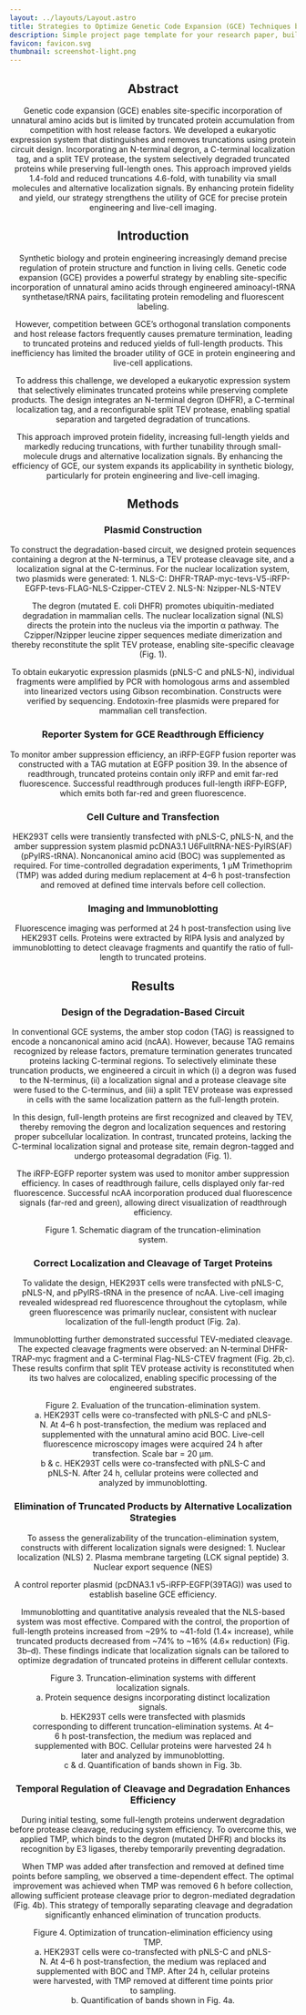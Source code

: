 ```yaml
---
layout: ../layouts/Layout.astro
title: Strategies to Optimize Genetic Code Expansion (GCE) Techniques by Reducing Truncated Protein Production
description: Simple project page template for your research paper, built with Astro and Tailwind CSS
favicon: favicon.svg
thumbnail: screenshot-light.png
---
```






<Header
  title={frontmatter.title}
  authors={[
    {
      name: "Linlin Li",
      url: "https://linlinbio.github.io",
      institution: "Wuhan University",
    },
    {
      name: "Miao Yu",
      institution: "Wuhan University",
      notes: ["*"],
    },
  ]}
  conference="Sep 2024 – Jun 2025"
  />


<HighlightedSection class="text-justify">

## Abstract

<section class="text-justify">
  Genetic code expansion (GCE) enables site-specific incorporation of unnatural amino acids but is limited by truncated protein accumulation from competition with host release factors. We developed a eukaryotic expression system that distinguishes and removes truncations using protein circuit design. Incorporating an N-terminal degron, a C-terminal localization tag, and a split TEV protease, the system selectively degraded truncated proteins while preserving full-length ones. This approach improved yields 1.4-fold and reduced truncations 4.6-fold, with tunability via small molecules and alternative localization signals. By enhancing protein fidelity and yield, our strategy strengthens the utility of GCE for precise protein engineering and live-cell imaging.
</section>

</HighlightedSection>


## Introduction

<section class="text-justify">
  Synthetic biology and protein engineering increasingly demand precise regulation of protein structure and function in living cells. Genetic code expansion (GCE) provides a powerful strategy by enabling site-specific incorporation of unnatural amino acids through engineered aminoacyl-tRNA synthetase/tRNA pairs, facilitating protein remodeling and fluorescent labeling.
  <p class="mt-4">
    However, competition between GCE’s orthogonal translation components and host release factors frequently causes premature termination, leading to truncated proteins and reduced yields of full-length products. This inefficiency has limited the broader utility of GCE in protein engineering and live-cell applications.
  </p>
  <p class="mt-4">
    To address this challenge, we developed a eukaryotic expression system that selectively eliminates truncated proteins while preserving complete products. The design integrates an N-terminal degron (DHFR), a C-terminal localization tag, and a reconfigurable split TEV protease, enabling spatial separation and targeted degradation of truncations.
  </p>
  <p class="mt-4">
    This approach improved protein fidelity, increasing full-length yields and markedly reducing truncations, with further tunability through small-molecule drugs and alternative localization signals. By enhancing the efficiency of GCE, our system expands its applicability in synthetic biology, particularly for protein engineering and live-cell imaging.
  </p>
</section>


<HighlightedSection class="text-justify">

## Methods
### Plasmid Construction
<section class="text-justify">
  To construct the degradation-based circuit, we designed protein sequences containing a degron at the N-terminus, a TEV protease cleavage site, and a localization signal at the C-terminus. For the nuclear localization system, two plasmids were generated:
  1. NLS-C: DHFR-TRAP-myc-tevs-V5-iRFP-EGFP-tevs-FLAG-NLS-Czipper-CTEV
  2. NLS-N: Nzipper-NLS-NTEV
  <p class="mt-4">
    The degron (mutated E. coli DHFR) promotes ubiquitin-mediated degradation in mammalian cells. The nuclear localization signal (NLS) directs the protein into the nucleus via the importin α pathway. The Czipper/Nzipper leucine zipper sequences mediate dimerization and thereby reconstitute the split TEV protease, enabling site-specific cleavage (Fig. 1).
  </p>
  <p class="mt-4">
    To obtain eukaryotic expression plasmids (pNLS-C and pNLS-N), individual fragments were amplified by PCR with homologous arms and assembled into linearized vectors using Gibson recombination. Constructs were verified by sequencing. Endotoxin-free plasmids were prepared for mammalian cell transfection.
  </p>
</section>

### Reporter System for GCE Readthrough Efficiency

<section class="text-justify">
  To monitor amber suppression efficiency, an iRFP-EGFP fusion reporter was constructed with a TAG mutation at EGFP position 39. In the absence of readthrough, truncated proteins contain only iRFP and emit far-red fluorescence. Successful readthrough produces full-length iRFP-EGFP, which emits both far-red and green fluorescence.
</section>

### Cell Culture and Transfection

<section class="text-justify">
  HEK293T cells were transiently transfected with pNLS-C, pNLS-N, and the amber suppression system plasmid pcDNA3.1 U6FulltRNA-NES-PylRS(AF) (pPylRS-tRNA). Noncanonical amino acid (BOC) was supplemented as required. For time-controlled degradation experiments, 1 μM Trimethoprim (TMP) was added during medium replacement at 4–6 h post-transfection and removed at defined time intervals before cell collection.
</section>

### Imaging and Immunoblotting

<section class="text-justify">
  Fluorescence imaging was performed at 24 h post-transfection using live HEK293T cells. Proteins were extracted by RIPA lysis and analyzed by immunoblotting to detect cleavage fragments and quantify the ratio of full-length to truncated proteins.
</section>

</HighlightedSection>


## Results
### Design of the Degradation-Based Circuit
<section class="text-justify">
  In conventional GCE systems, the amber stop codon (TAG) is reassigned to encode a noncanonical amino acid (ncAA). However, because TAG remains recognized by release factors, premature termination generates truncated proteins lacking C-terminal regions. To selectively eliminate these truncation products, we engineered a circuit in which (i) a degron was fused to the N-terminus, (ii) a localization signal and a protease cleavage site were fused to the C-terminus, and (iii) a split TEV protease was expressed in cells with the same localization pattern as the full-length protein.
  <p class="mt-4">
    In this design, full-length proteins are first recognized and cleaved by TEV, thereby removing the degron and localization sequences and restoring proper subcellular localization. In contrast, truncated proteins, lacking the C-terminal localization signal and protease site, remain degron-tagged and undergo proteasomal degradation (Fig. 1).
  </p>
  <p class="mt-4">
    The iRFP-EGFP reporter system was used to monitor amber suppression efficiency. In cases of readthrough failure, cells displayed only far-red fluorescence. Successful ncAA incorporation produced dual fluorescence signals (far-red and green), allowing direct visualization of readthrough efficiency.
  </p>
</section>

<Figure>
  <Image slot="figure" source={fig1} altText="Figure 1. Schematic diagram of the truncation-elimination system." />
  <div slot="caption">
    <div>Figure 1. Schematic diagram of the truncation-elimination system.</div>
  </div>
</Figure>

### Correct Localization and Cleavage of Target Proteins

<section class="text-justify">
  To validate the design, HEK293T cells were transfected with pNLS-C, pNLS-N, and pPylRS-tRNA in the presence of ncAA. Live-cell imaging revealed widespread red fluorescence throughout the cytoplasm, while green fluorescence was primarily nuclear, consistent with nuclear localization of the full-length product (Fig. 2a).
  <p class="mt-4">
    Immunoblotting further demonstrated successful TEV-mediated cleavage. The expected cleavage fragments were observed: an N-terminal DHFR-TRAP-myc fragment and a C-terminal Flag-NLS-CTEV fragment (Fig. 2b,c). These results confirm that split TEV protease activity is reconstituted when its two halves are colocalized, enabling specific processing of the engineered substrates.
  </p>
</section>

<Figure>
  <Image slot="figure" source={fig2} altText="Figure 2. Evaluation of the truncation-elimination system." />
  <div slot="caption">
    <div>Figure 2. Evaluation of the truncation-elimination system.</div>
    a. HEK293T cells were co-transfected with pNLS-C and pNLS-N. At 4–6 h post-transfection, the medium was replaced and supplemented with the unnatural amino acid BOC. Live-cell fluorescence microscopy images were acquired 24 h after transfection. Scale bar = 20 μm.<br/>
    b & c. HEK293T cells were co-transfected with pNLS-C and pNLS-N. After 24 h, cellular proteins were collected and analyzed by immunoblotting.
  </div>
</Figure>

### Elimination of Truncated Products by Alternative Localization Strategies

<section class="text-justify">
  To assess the generalizability of the truncation-elimination system, constructs with different localization signals were designed:
  1. Nuclear localization (NLS)
  2. Plasma membrane targeting (LCK signal peptide)
  3. Nuclear export sequence (NES)
  <p class="mt-4">
    A control reporter plasmid (pcDNA3.1 v5-iRFP-EGFP(39TAG)) was used to establish baseline GCE efficiency.
  </p>
  <p class="mt-4">
    Immunoblotting and quantitative analysis revealed that the NLS-based system was most effective. Compared with the control, the proportion of full-length proteins increased from ~29% to ~41-fold (1.4× increase), while truncated products decreased from ~74% to ~16% (4.6× reduction) (Fig. 3b–d). These findings indicate that localization signals can be tailored to optimize degradation of truncated proteins in different cellular contexts.
  </p>
</section>

<Figure>
  <Image slot="figure" source={fig3} altText="Figure 3. Truncation-elimination systems with different localization signals." />
  <div slot="caption">
    <div>Figure 3. Truncation-elimination systems with different localization signals.</div>
    a. Protein sequence designs incorporating distinct localization signals.<br/>
    b. HEK293T cells were transfected with plasmids corresponding to different truncation-elimination systems. At 4–6 h post-transfection, the medium was replaced and supplemented with BOC. Cellular proteins were harvested 24 h later and analyzed by immunoblotting.<br/>
    c & d. Quantification of bands shown in Fig. 3b.
  </div>
</Figure>

### Temporal Regulation of Cleavage and Degradation Enhances Efficiency
<section class="text-justify">
  During initial testing, some full-length proteins underwent degradation before protease cleavage, reducing system efficiency. To overcome this, we applied TMP, which binds to the degron (mutated DHFR) and blocks its recognition by E3 ligases, thereby temporarily preventing degradation.
  <p class="mt-4">
    When TMP was added after transfection and removed at defined time points before sampling, we observed a time-dependent effect. The optimal improvement was achieved when TMP was removed 6 h before collection, allowing sufficient protease cleavage prior to degron-mediated degradation (Fig. 4b). This strategy of temporally separating cleavage and degradation significantly enhanced elimination of truncation products.
  </p>
</section>

<Figure>
  <Image slot="figure" source={fig4} altText="123" />
  <div slot="caption">
    <div>Figure 4. Optimization of truncation-elimination efficiency using TMP.</div>
      a. HEK293T cells were co-transfected with pNLS-C and pNLS-N. At 4–6 h post-transfection, the medium was replaced and supplemented with BOC and TMP. After 24 h, cellular proteins were harvested, with TMP removed at different time points prior to sampling.<br/>
      b. Quantification of bands shown in Fig. 4a.
  </div>
</Figure>